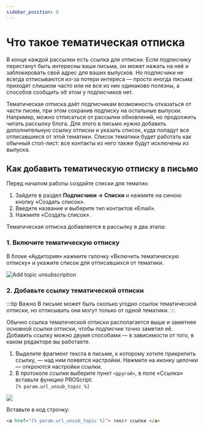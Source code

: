 ```yaml
---
sidebar_position: 8
---
```



# Что такое тематическая отписка

В конце каждой рассылки есть ссылка для отписки. Если подписчику перестанут быть интересны ваши письма, он может нажать на неё и заблокировать свой адрес для ваших выпусков. Но подписчики не всегда отписываются из-за потери интереса — просто иногда письма приходят слишком часто или не все из них одинаково полезны, а способов сообщить об этом у подписчиков нет.

Тематическая отписка даёт подписчикам возможность отказаться от части писем, при этом сохранив подписку на остальные выпуски. Например, можно отписаться от рассылки обновлений, но продолжить читать рассылку блога. Для этого в письмо нужно добавить дополнительную ссылку отписки и указать список, куда попадут все отписавшиеся от этой тематики. Список тематики будет работать как обычный стоп-лист: все контакты из него также будут исключены из выпуска.

## Как добавить тематическую отписку в письмо

Перед началом работы создайте списки для тематик:

1. Зайдите в раздел **Подписчики → Списки** и нажмите на синюю кнопку «Создать список».
2. Введите название и выберите тип контактов «Email».
3. Нажмите «Создать список».

Тематическая отписка добавляется в рассылку в два этапа:

### 1. Включите тематическую отписку

В блоке «Аудитория» нажмите галочку «Включить тематическую отписку» и укажите список для отписавшихся от тематики.

![Add topic unsubscription](/img/email-campaigns/create-your-campaign/unsubscribe-from-topic/add-topic-unsubscription.gif) <br/>

### 2. Добавьте ссылку тематической отписки

:::tip Важно
В письме может быть сколько угодно ссылок тематической отписки, но отписывать они могут только от одной тематики.
:::

Обычно ссылка тематической отписки располагается выше и заметнее основной ссылки отписки, чтобы подписчик точно заметил её. Добавить ссылку можно двумя способами — в зависимости от того, в каком редакторе вы работаете.

<Tabs>
<TabItem value="key1" label="В блочном редакторе" default>

1. Выделите фрагмент текста в письме, к которому хотите прикрепить ссылку, — над ним появятся настройки. Нажмите на иконку цепочки — откроются настройки ссылки.
2. В протоколе ссылки выберите пункт `<другой>`, в поле «Ссылка» вставьте функцию PROScript: <br/> `[% param.url_unsub_topic %]` <br/>

<img src={unsubscribeInTheNew} />

</TabItem>
<TabItem value="key2" label="В HTML-редакторе">

Вставьте в код строчку:

```html
<a href="[% param.url_unsub_topic %]"> текст ссылки </a>
```

</TabItem>
</Tabs>
